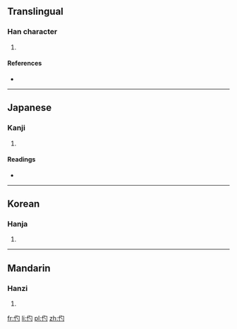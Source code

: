 ==Translingual==

===Han character===
{{Han char|rn=9|rad=人|as=03|sn=5|four=|canj=人心戈 (OPI)|ids=⿰[[亻]][[勺]]}}

# {{defn|Han|sort=人03}}

====References====
* {{Han ref|kx=0093.100|dkj=00385|dj=0197.060|hdz=10114.120|uh=4EE2|ud=20194}}

----

==Japanese==

===Kanji===
{{ja-kanji|grade=|rs=人03}}

# {{defn|lang=ja|sort=人03}}

====Readings====
* {{ja-readings|on=[[はく]] (haku), [[ばく]] (baku), [[しゃく]] (shaku)|kun=[[まるきばし]] (marukibashi)}}

----

==Korean==

===Hanja===
{{ko-hanja|hangeul=작|rv=jak|mr=chak}}

# {{defn|lang=ko|sort=人03}}

----

==Mandarin==

===Hanzi===
{{cmn-hanzi|pin=[[dí]] ([[di2]]), [[líng]] ([[ling2]]), [[lǐng]] ([[ling3]])|wg=ti<sup>2</sup>, ling<sup>2</sup>, ling<sup>3</sup>}}

# {{defn|lang=cmn|sort=人03}}

[[fr:仢]]
[[li:仢]]
[[pl:仢]]
[[zh:仢]]